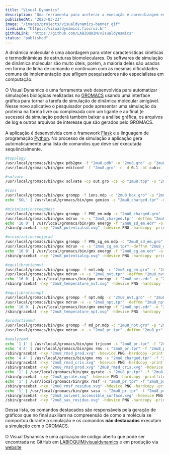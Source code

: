 ```yaml
---
title: "Visual Dynamics"
description: "Uma ferramenta para acelerar a execução e aprendizagem em simulação de dinâmicas moleculares."
publishedAt: "2023-03-23"
image: "/images/projects/visualdynamics-banner.gif"
liveLink: "https://visualdynamics.fiocruz.br"
githubLink: "https://github.com/LABIOQUIM/visualdynamics"
status: "published"
---
```


A dinâmica molecular é uma abordagem para obter características cinéticas e termodinâmicas de estruturas biomoleculares. Os softwares de simulação de dinâmica molecular são muito úteis, porém, a maioria deles são usados em forma de linha de comando e continuam com as mesmas dificuldades comuns de implementação que afligem pesquisadores não especialistas em computação.
\
\
O Visual Dynamics é uma ferramenta web desenvolvida para automatizar simulações biológicas realizadas no [GROMACS](https://www.gromacs.org) usando uma interface gráfica para tornar a tarefa de simulação de dinâmica molecular amigável. Nesse novo aplicativo o pesquisador pode apresentar uma simulação da proteína na forma livre ou complexada com um ligante e ao final (e sucesso) da simulação poderá também baixar a análise gráfica, os arquivos de log e outros arquivos de interesse que são gerados pelo GROMACS.
\
\
A aplicação é desenvolvida com o framework [Flask](https://flask.palletsprojects.com) e a linguagem de programação [Python](https://www.python.org). No processo de simulação a aplicação gera automaticamente uma lista de comandos que deve ser executada sequêncialmente.

```sh showLineNumbers title="Lista de comandos gerada pelo Visual Dynamics para uma dinâmica de molécula livre (APO) com a molécula 2mu8." {16,22,28,34,43,45,46,48,50,52,53}
#topology
/usr/local/gromacs/bin/gmx pdb2gmx -f "2mu8.pdb" -o "2mu8.gro" -p "2mu8.top" -ff gromos53a6 -water spc -ignh -missing
/usr/local/gromacs/bin/gmx editconf -f "2mu8.gro" -c -d 0.1 -bt cubic -o

#solvate
/usr/local/gromacs/bin/gmx solvate -cp out.gro -cs -p "2mu8.top" -o "2mu8_box"

#ions
/usr/local/gromacs/bin/gmx grompp -f ions.mdp -c "2mu8_box.gro" -p "2mu8.top" -o "2mu8_charged" -maxwarn 2
echo 'SOL' | /usr/local/gromacs/bin/gmx genion -s "2mu8_charged.tpr" -o "2mu8_charged" -p "2mu8.top" -neutral

#minimizationsteepdesc
/usr/local/gromacs/bin/gmx grompp -f PME_em.mdp -c "2mu8_charged.gro" -p "2mu8.top" -o "2mu8_charged" -maxwarn 2
/usr/local/gromacs/bin/gmx mdrun -v -s "2mu8_charged.tpr" -deffnm "2mu8_sd_em"
echo '10 0' | /usr/local/gromacs/bin/gmx energy -f "2mu8_sd_em.edr" -o "2mu8_potentialsd.xvg"
/sbin/gracebat -nxy "2mu8_potentialsd.xvg" -hdevice PNG -hardcopy -printfile "../graficos/2mu8_potentialsd.png"

#minimizationconjgrad
/usr/local/gromacs/bin/gmx grompp -f PME_cg_em.mdp -c "2mu8_sd_em.gro" -p "2mu8.top" -o "2mu8_cg_em" -maxwarn 2
/usr/local/gromacs/bin/gmx mdrun -v -s "2mu8_cg_em.tpr" -deffnm "2mu8_cg_em"
echo '10 0' | /usr/local/gromacs/bin/gmx energy -f "2mu8_cg_em.edr" -o "2mu8_potentialcg.xvg"
/sbin/gracebat -nxy "2mu8_potentialcg.xvg" -hdevice PNG -hardcopy -printfile "../graficos/2mu8_potentialcg.png"

#equilibrationnvt
/usr/local/gromacs/bin/gmx grompp -f nvt.mdp -c "2mu8_cg_em.gro" -r "2mu8_cg_em.gro" -p "2mu8.top" -o "2mu8_nvt.tpr" -maxwarn 2
/usr/local/gromacs/bin/gmx mdrun -v -s "2mu8_nvt.tpr" -deffnm "2mu8_nvt"
echo '16 0' | /usr/local/gromacs/bin/gmx energy -f "2mu8_nvt.edr" -o "2mu8_temperature_nvt.xvg"
/sbin/gracebat -nxy "2mu8_temperature_nvt.xvg" -hdevice PNG -hardcopy -printfile "../graficos/2mu8_temperature_nvt.png"

#equilibrationnpt
/usr/local/gromacs/bin/gmx grompp -f npt.mdp -c "2mu8_nvt.gro" -r "2mu8_nvt.gro" -p "2mu8.top" -o "2mu8_npt.tpr" -maxwarn 2
/usr/local/gromacs/bin/gmx mdrun -v -s "2mu8_npt.tpr" -deffnm "2mu8_npt"
echo '16 0' | /usr/local/gromacs/bin/gmx energy -f "2mu8_npt.edr" -o "2mu8_temperature_npt.xvg"
/sbin/gracebat -nxy "2mu8_temperature_npt.xvg" -hdevice PNG -hardcopy -printfile "../graficos/2mu8_temperature_npt.png"

#productionmd
/usr/local/gromacs/bin/gmx grompp -f md_pr.mdp -c "2mu8_npt.gro" -p "2mu8.top" -o "2mu8_pr" -maxwarn 2
/usr/local/gromacs/bin/gmx mdrun -v -s "2mu8_pr.tpr" -deffnm "2mu8_pr"

#analyzemd
echo '1 1' | /usr/local/gromacs/bin/gmx trjconv -s "2mu8_pr.tpr" -f "2mu8_pr.xtc" -o "2mu8_pr_PBC.xtc" -pbc mol -center
echo '4 4' | /usr/local/gromacs/bin/gmx rms -s "2mu8_pr.tpr" -f "2mu8_pr_PBC.xtc" -o "2mu8_rmsd_prod.xvg" -tu ns
/sbin/gracebat -nxy "2mu8_rmsd_prod.xvg" -hdevice PNG -hardcopy -printfile "../graficos/2mu8_rmsd_prod.png"
echo '4 4' | /usr/local/gromacs/bin/gmx rms -s "2mu8_charged.tpr" -f "2mu8_pr_PBC.xtc" -o "2mu8_rmsd_cris.xvg" -tu ns
/sbin/gracebat -nxy "2mu8_rmsd_cris.xvg" -hdevice PNG -hardcopy -printfile "../graficos/2mu8_rmsd_cris.png"
/sbin/gracebat -nxy "2mu8_rmsd_prod.xvg" "2mu8_rmsd_cris.xvg" -hdevice PNG -hardcopy -printfile "../graficos/2mu8_rmsd_prod_cris.png"
echo '1' | /usr/local/gromacs/bin/gmx gyrate -s "2mu8_pr.tpr" -f "2mu8_pr_PBC.xtc" -o "2mu8_gyrate.xvg"
/sbin/gracebat -nxy "2mu8_gyrate.xvg" -hdevice PNG -hardcopy -printfile "../graficos/2mu8_gyrate.png"
echo '1' | /usr/local/gromacs/bin/gmx rmsf -s "2mu8_pr.tpr" -f "2mu8_pr_PBC.xtc" -o "2mu8_rmsf_residue.xvg" -res
/sbin/gracebat -nxy "2mu8_rmsf_residue.xvg" -hdevice PNG -hardcopy -printfile "../graficos/2mu8_rmsf_residue.png"
echo '1' | /usr/local/gromacs/bin/gmx sasa -s "2mu8_pr.tpr" -f "2mu8_pr_PBC.xtc" -o "2mu8_solvent_accessible_surface.xvg" -or "2mu8_sas_residue.xvg"
/sbin/gracebat -nxy "2mu8_solvent_accessible_surface.xvg" -hdevice PNG -hardcopy -printfile "../graficos/2mu8_solvent_accessible_surface.png"
/sbin/gracebat -nxy "2mu8_sas_residue.xvg" -hdevice PNG -hardcopy -printfile "../graficos/2mu8_sas_residue.png"
```

Dessa lista, os comandos destacados são responsáveis pela geração de gráficos que no final auxiliam na compreensão de como a molécula se comportou durante a simulação e os comandos **não destacados** executam a simulação com o GROMACS.
\
\
O Visual Dynamics é uma aplicação de código aberto que pode ser encontrada no GitHub em [LABIOQUIM/visualdynamics](https://github.com/LABIOQUIM/visualdynamics) e em produção via [website](https://visualdynamics.fiocruz.br)
